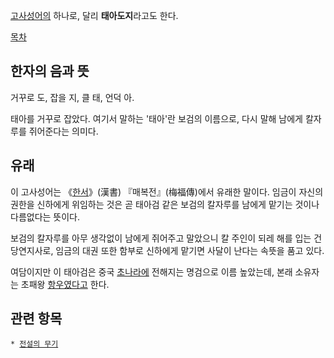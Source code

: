{{{+1 倒持泰阿}}}

[[고사성어]]의 하나로, 달리 '''태아도지'''라고도 한다.

[[목차]]
== 한자의 음과 뜻 ==
거꾸로 도, 잡을 지, 클 태, 언덕 아.

태아를 거꾸로 잡았다. 여기서 말하는 '태아'란 보검의 이름으로, 다시 말해 남에게 칼자루를 쥐어준다는 의미다.

== 유래 ==
이 고사성어는 《[[한서]]》(漢書) 『매복전』(梅福傳)에서 유래한 말이다. 임금이 자신의 권한을 신하에게 위임하는 것은 곧 태아검 같은 보검의 칼자루를 남에게 맡기는 것이나 다름없다는 뜻이다.

보검의 칼자루를 아무 생각없이 남에게 쥐어주고 말았으니 칼 주인이 되레 해를 입는 건 당연지사로, 임금의 대권 또한 함부로 신하에게 맡기면 사달이 난다는 속뜻을 품고 있다.

여담이지만 이 태아검은 중국 [[초나라]]에 전해지는 명검으로 이름 높았는데, 본래 소유자는 초패왕 [[항우]]였다고 한다.

== 관련 항목 == 
 * [[전설의 무기]]
